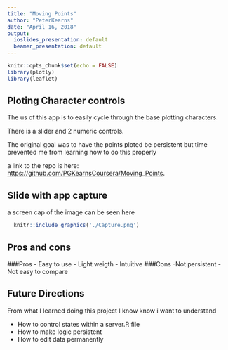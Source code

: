 ---
title: "Moving Points"
author: "PeterKearns"
date: "April 16, 2018"
output:
  ioslides_presentation: default
  beamer_presentation: default
---

```{r setup, include=FALSE}
knitr::opts_chunk$set(echo = FALSE)
library(plotly)
library(leaflet)
```

## Ploting Character controls

The us of this app is to easily cycle through the base plotting characters.

There is a slider and 2 numeric controls.

The original goal was to have the points ploted be persistent but time prevented me from learning how to do this properly

a link to the repo is here:
<https://github.com/PGKearnsCoursera/Moving_Points>.




## Slide with app capture
a screen cap of the image can be seen here

```{r pic, echo = TRUE, message=FALSE}
  knitr::include_graphics('./Capture.png')
```

## Pros and cons
###Pros
- Easy to use
- Light weigth
- Intuitive
###Cons
-Not persistent
-Not easy to compare

## Future Directions
From what I learned doing this project I know know i want to understand

- How to control states within a server.R file
- How to make logic persistent
- How to edit data permanently



